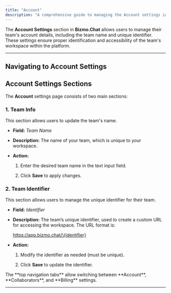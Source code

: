 ```yaml
---
title: "Account"
description: "A comprehensive guide to managing the Account settings in Bizmo.Chat."
---
```


The **Account Settings** section in **Bizmo.Chat** allows users to manage their team's account details, including the team name and unique identifier. These settings ensure proper identification and accessibility of the team's workspace within the platform.

***

## **Navigating to Account Settings**

<Steps>
  <Step title="Log in to Bizmo.Chat.">

  </Step>

  <Step title="In the left-side navigation panel, locate the Settings section.">

  </Step>

  <Step title="Click on Account to open the account settings page.">

  </Step>
</Steps>

## **Account Settings Sections**

The **Account** settings page consists of two main sections:

### **1. Team Info**

This section allows users to update the team's name.

* **Field:** *Team Name*

* **Description:** The name of your team, which is unique to your workspace.

* **Action:**

  1. Enter the desired team name in the text input field.

  2. Click **Save** to apply changes.

### **2. Team Identifier**

This section allows users to manage the unique identifier for their team.

* **Field:** *Identifier*

* **Description:** The team’s unique identifier, used to create a custom URL for accessing the workspace. The URL format is:




  https://app.bizmo.chat/\{identifier}




* **Action:**

  1. Modify the identifier as needed (must be unique).

  2. Click **Save** to update the identifier.




<Tip>
  The **top navigation tabs** allow switching between **Account**, **Collaborators**, and **Billing** settings.
</Tip>

***